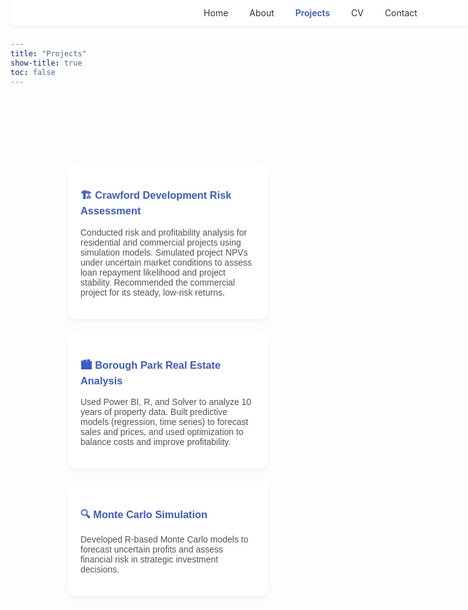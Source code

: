 ```yaml
---
title: "Projects"
show-title: true
toc: false
---
```


<!-- Navigation -->
<nav style="position:fixed;top:0;width:100%;background:#fff;padding:12px 0;box-shadow:0 2px 6px rgba(0,0,0,0.05);text-align:center;z-index:10;">
  <a href="index.html" style="margin:0 15px;color:#333;text-decoration:none;">Home</a>
  <a href="about.html" style="margin:0 15px;color:#333;text-decoration:none;">About</a>
  <a href="projects.html" style="margin:0 15px;color:#3a5bcc;font-weight:600;text-decoration:none;">Projects</a>
  <a href="cv.html" style="margin:0 15px;color:#333;text-decoration:none;">CV</a>
  <a href="contact.html" style="margin:0 15px;color:#333;text-decoration:none;">Contact</a>
</nav>

<!-- Projects -->
```{=html}
<div class="project-cards" style="margin-top:120px;display:flex;flex-wrap:wrap;justify-content:center;gap:20px;max-width:900px;margin-left:auto;margin-right:auto;font-family:'Poppins',sans-serif;">

  <!-- Crawford Development -->
  <div class="project-card" style="background:#fff;border-radius:10px;box-shadow:0 4px 10px rgba(0,0,0,0.05);padding:20px;width:280px;">
    <h3 style="color:#3a5bcc;">🏗️ Crawford Development Risk Assessment</h3>
    <p style="color:#555;">
      Conducted risk and profitability analysis for residential and commercial projects using simulation models.
      Simulated project NPVs under uncertain market conditions to assess loan repayment likelihood and project stability.
      Recommended the commercial project for its steady, low-risk returns.
    </p>
  </div>

  <!-- Borough Park -->
  <div class="project-card" style="background:#fff;border-radius:10px;box-shadow:0 4px 10px rgba(0,0,0,0.05);padding:20px;width:280px;">
    <h3 style="color:#3a5bcc;">🏙️ Borough Park Real Estate Analysis</h3>
    <p style="color:#555;">
      Used Power BI, R, and Solver to analyze 10 years of property data.
      Built predictive models (regression, time series) to forecast sales and prices, and used optimization to balance costs and improve profitability.
    </p>
  </div>

  <!-- Monte Carlo -->
  <div class="project-card" style="background:#fff;border-radius:10px;box-shadow:0 4px 10px rgba(0,0,0,0.05);padding:20px;width:280px;">
    <h3 style="color:#3a5bcc;">🔍 Monte Carlo Simulation</h3>
    <p style="color:#555;">
      Developed R-based Monte Carlo models to forecast uncertain profits and assess financial risk in strategic investment decisions.
    </p>
  </div>

</div>
```